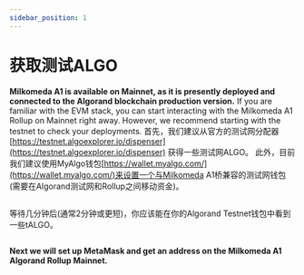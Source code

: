 ```yaml
---
sidebar_position: 1
---
```



# 获取测试ALGO

**Milkomeda A1 is available on Mainnet, as it is presently deployed and connected to the Algorand blockchain production version.** If you are familiar with the EVM stack, you can start interacting with the Milkomeda A1 Rollup on Mainnet right away. However, we recommend starting with the testnet to check your deployments. 首先，我们建议从官方的测试网分配器 [https://testnet.algoexplorer.io/dispenser](https://testnet.algoexplorer.io/dispenser) 获得一些测试网ALGO。 此外，目前我们建议使用MyAlgo钱包[https://wallet.myalgo.com/](https://wallet.myalgo.com/)来设置一个与Milkomeda A1桥兼容的测试网钱包(需要在Algorand测试网和Rollup之间移动资金)。

<img src={algoDispenser} className="img-full" alt="" />

等待几分钟后(通常2分钟或更短)，你应该能在你的Algorand Testnet钱包中看到一些tALGO。

<img src={algoWalletDashboard} className="img-full" alt="" />

**Next we will set up MetaMask and get an address on the Milkomeda A1 Algorand Rollup Mainnet.**
